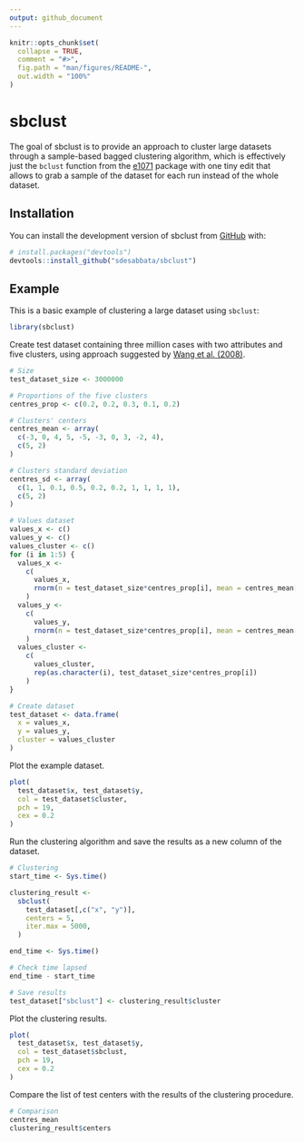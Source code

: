 ```yaml
---
output: github_document
---
```


<!-- README.md is generated from README.Rmd. Please edit that file -->

```r
knitr::opts_chunk$set(
  collapse = TRUE,
  comment = "#>",
  fig.path = "man/figures/README-",
  out.width = "100%"
)
```

# sbclust

<!-- badges: start -->
<!-- badges: end -->

The goal of sbclust is to provide an approach to cluster large datasets through a sample-based bagged clustering algorithm, which is effectively just the `bclust` function from the [e1071](https://cran.r-project.org/web/packages/e1071/index.html) package with one tiny edit that allows to grab a sample of the dataset for each run instead of the whole dataset.

## Installation

You can install the development version of sbclust from [GitHub](https://github.com/) with:

``` r
# install.packages("devtools")
devtools::install_github("sdesabbata/sbclust")
```

## Example

This is a basic example of clustering a large dataset using `sbclust`:

```r
library(sbclust)
```

Create test dataset containing three million cases with two attributes and five clusters, using approach suggested by [Wang et al. (2008)](https://onlinelibrary.wiley.com/doi/10.1002/int.20268).

```r
# Size
test_dataset_size <- 3000000

# Proportions of the five clusters
centres_prop <- c(0.2, 0.2, 0.3, 0.1, 0.2)

# Clusters' centers
centres_mean <- array(
  c(-3, 0, 4, 5, -5, -3, 0, 3, -2, 4),
  c(5, 2)
)

# Clusters standard deviation
centres_sd <- array(
  c(1, 1, 0.1, 0.5, 0.2, 0.2, 1, 1, 1, 1),
  c(5, 2)
)

# Values dataset
values_x <- c()
values_y <- c()
values_cluster <- c()
for (i in 1:5) {
  values_x <-
    c(
      values_x,
      rnorm(n = test_dataset_size*centres_prop[i], mean = centres_mean[i, 1], sd = centres_sd[i, 1])
    )
  values_y <-
    c(
      values_y,
      rnorm(n = test_dataset_size*centres_prop[i], mean = centres_mean[i, 2], sd = centres_sd[i, 2])
    )
  values_cluster <-
    c(
      values_cluster,
      rep(as.character(i), test_dataset_size*centres_prop[i])
    )
}

# Create dataset
test_dataset <- data.frame(
  x = values_x,
  y = values_y,
  cluster = values_cluster
)
```

Plot the example dataset.

```r
plot(
  test_dataset$x, test_dataset$y,
  col = test_dataset$cluster,
  pch = 19,
  cex = 0.2
)
```

Run the clustering algorithm and save the results as a new column of the dataset.

```r
# Clustering
start_time <- Sys.time()

clustering_result <-
  sbclust(
    test_dataset[,c("x", "y")],
    centers = 5,
    iter.max = 5000,
  )

end_time <- Sys.time()

# Check time lapsed
end_time - start_time

# Save results
test_dataset["sbclust"] <- clustering_result$cluster
```

Plot the clustering results.

```r
plot(
  test_dataset$x, test_dataset$y,
  col = test_dataset$sbclust,
  pch = 19,
  cex = 0.2
)
```

Compare the list of test centers with the results of the clustering procedure.

```r
# Comparison
centres_mean
clustering_result$centers
```
